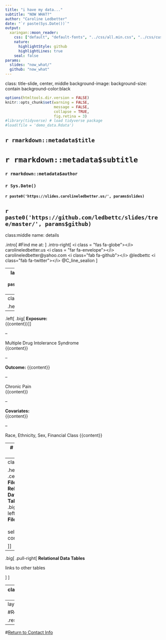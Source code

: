 ```yaml
---
title: "i have my data..."
subtitle: "NOW WHAT?"
author: "Caroline Ledbetter"
date: "`r paste(Sys.Date())`"
output: 
  xaringan::moon_reader:
    css: ["default", "default-fonts", "../css/all.min.css", "../css/custom.css"]
    nature:
      highlightStyle: github
      highlightLines: true
    seal: false
params:
  slides: "now_what/"
  github: "now_what"
---
```

class: title-slide, center, middle
background-image: 
background-size: contain
background-color:black

```r
options(htmltools.dir.version = FALSE)
knitr::opts_chunk$set(warning = FALSE, 
                      message = FALSE, 
                      collapse = TRUE,
                      fig.retina = 3)
#library(tidyverse) # load tidyverse package
#load(file = 'demo_data.Rdata')
```


## `r rmarkdown::metadata$title`
# `r rmarkdown::metadata$subtitle`

### `r rmarkdown::metadata$author`

### `r Sys.Date()` 

#### <i class="fas fa-images"></i> `r paste0('https://slides.carolineledbetter.us/', params$slides)` 
<i class="fab fa-github-square"></i> `r paste0('https://github.com/ledbettc/slides/tree/master/', params$github)`
---
class:middle
name: details
<!-- edit slides and github repo in the YAML above -->

.intro[
#Find me at: 
]
.intro-right[
<i class = "fas fa-globe"></i> carolineledbetter.us  
<i class = "far fa-envelope"></i>
carolineledbetter@yahoo.com  
<i class="fab fa-github"></i>
 @ledbettc  
<i class="fab fa-twitter"></i>
@C_line_sealion
]

---
layout: true
background-image: 
background-size: contain
.footer[`r paste0('https://slides.carolineledbetter.us/', params$slides)`]
---
class:center, top

.header[**The Data Analysis Plan**]

--

.left[
.big[
**Exposure:**  
{{content}}
]
]

--

Multiple Drug Intolerance Syndrome  
{{content}}

--

**Outcome:**
{{content}}

--

Chronic Pain  
{{content}}

--

**Covariates:**  
{{content}}

--

Race, Ethnicity, Sex, Financial Class
{{content}}

---
# Sample Plan  

https://slides.carolineledbetter.us/now_what/img/data_analysis_plan.pdf

---
class:top

.header[ .center[**Flat File vs Relational Data Tables**]  ]
.big[
.pull-left[
**Flat File**   
<br>
<br>
self-contained   
 
]]

--
.big[
.pull-right[
**Relational Data Tables**  

links to other tables

]
]


---
class:center, middle
<strong>
<blockquote class="twitter-tweet">
<p lang="en" dir="ltr">“EDA is never done. You just die” as 
<a href="https://twitter.com/RohanAlexander?ref_src=twsrc%5Etfw">@RohanAlexander</a> 
told an unsuspecting student <a href="https://t.co/0Lt8LRpkg7">https://t.co/0Lt8LRpkg7</a>
</p>
&mdash; Monica Alexander (@monjalexander) 
<a href="https://twitter.com/monjalexander/status/1234112608837537792?ref_src=twsrc%5Etfw">March 1, 2020</a>
</blockquote> 
<script async src="https://platform.twitter.com/widgets.js" charset="utf-8"></script>
</strong> 

---
layout:false

#Resources:   

.resources[
]
---
<!-- last slide go back to details slide -->
#[Return to Contact Info](#details)

